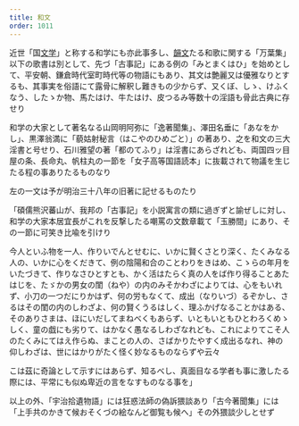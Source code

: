 ```yaml
---
title: 和文
order: 1011
---
```


近世「国[文学](/main/10-literature/)」と称する和学にも亦此事多し、[韻文](/main/12-verse/)たる和歌に関する「万葉集」以下の歌書は別として、先づ「古事記」にある例の「みとまくはひ」を始めとして、平安朝、鎌倉時代室町時代等の物語にもあり、其文は艶麗又は優雅なりとするも、其事実を俗語にて露骨に解釈し難きもの少からず、又くぼ、しゝ、けふくなう、したゝか物、馬たはけ、牛たはけ、皮つるみ等数十の淫語も骨此古典に存せり

和学の大家として著名なる山岡明阿弥に「逸著聞集」、澤田名垂に「あなをかし」、黒澤翁満に「藐姑射秘言（はこやのひめごと）」の著あり、之を和文の三大淫書と号せり、石川雅望の著「都のてふり」は淫書にあらざれども、両国四ッ目屋の条、長命丸、帆柱丸の一節を「女子高等国語読本」に抜載されて物議を生じたる程の事ありたるものなり


左の一文は予が明治三十八年の旧著に記せるものたり

「碩儒熊沢蕃山が、我邦の「古事記」を小説寓言の類に過ぎずと諭ぜしに対し、和学の大家本居宜長がこれを反撃したる嘲罵の文数章載て「玉勝間」にあり、その一節に可笑き比喩を引けり

今人といふ物を一人、作りいでんとせむに、いかに賢くさとり深く、たくみなる人の、いかに心をくだきて、例の陰陽和合のことわりをきはめ、こゝらの年月をいたづきて、作りなさひとすとも、かく活はたらく真の人をば作り得ることあたはじを、たゞかの男女の閨（ねや）の内のみそかわざによりては、心をもいれず、小刀の一つだにりかはず、何の労もなくて、成出（なりいづ）るぞかし、さるはその閨の内のしわざよ、何の賢くうるはしく、理ふかげなることかはある、そのありさまは、ほにいだしてまねべくもあらず、いともいともひとわろくめゝしく、童の戯にも劣りて、はかなく愚なるしわざなれども、これによりてこそ人のたくみにてはえ作らぬ、まことの人の、さばかりたやすく成出るなれ、神の仰しわざは、世にはかりがたく怪く妙なるものならずや云々


こは茲に奇論として示すにはあらず、知るべし、真面目なる学者も事に激したる際には、平常にも似ぬ卑近の言をなすものなる事を」


以上の外、「宇治拾遺物語」には狂惑法師の偽訴猥談あり「古今著聞集」には「上手共のかきて候おそくづの絵なんど御覧も候へ」その外猥談少しとせず
